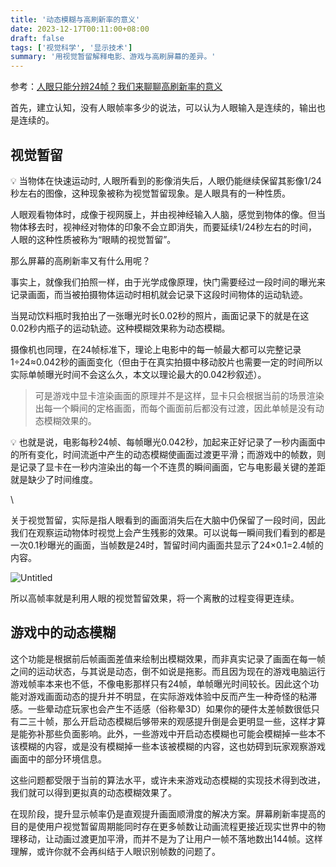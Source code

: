 ```yaml
---
title: '动态模糊与高刷新率的意义'
date: 2023-12-17T00:11:00+08:00
draft: false
tags: ['视觉科学', '显示技术']
summary: '用视觉暂留解释电影、游戏与高刷屏幕的差异。'
---
```


参考：[人眼只能分辨24帧？我们来聊聊高刷新率的意义](https://zhuanlan.zhihu.com/p/94695670)

首先，建立认知，没有人眼帧率多少的说法，可以认为人眼输入是连续的，输出也是连续的。

## 视觉暂留

💡 当物体在快速运动时, 人眼所看到的影像消失后，人眼仍能继续保留其影像1/24秒左右的图像，这种现象被称为视觉暂留现象。是人眼具有的一种性质。

人眼观看物体时，成像于视网膜上，并由视神经输入人脑，感觉到物体的像。但当物体移去时，视神经对物体的印象不会立即消失，而要延续1/24秒左右的时间，人眼的这种性质被称为“眼睛的视觉暂留”。

那么屏幕的高刷新率又有什么用呢？

事实上，就像我们拍照一样，由于光学成像原理，快门需要经过一段时间的曝光来记录画面，而当被拍摄物体运动时相机就会记录下这段时间物体的运动轨迹。

当晃动饮料瓶时我拍出了一张曝光时长0.02秒的照片，画面记录下的就是在这0.02秒内瓶子的运动轨迹。这种模糊效果称为动态模糊。

摄像机也同理，在24帧标准下，理论上电影中的每一帧最大都可以完整记录1÷24≈0.042秒的画面变化（但由于在真实拍摄中移动胶片也需要一定的时间所以实际单帧曝光时间不会这么久，本文以理论最大的0.042秒叙述）。

> 可是游戏中显卡渲染画面的原理并不是这样，显卡只会根据当前的场景渲染出每一个瞬间的定格画面，而每个画面前后都没有过渡，因此单帧是没有动态模糊效果的。

 💡 也就是说，电影每秒24帧、每帧曝光0.042秒，加起来正好记录了一秒内画面中的所有变化，时间流逝中产生的动态模糊使画面过渡更平滑；而游戏中的帧数，则是记录了显卡在一秒内渲染出的每一个不连贯的瞬间画面，它与电影最关键的差距就是缺少了时间维度。

\

关于视觉暂留，实际是指人眼看到的画面消失后在大脑中仍保留了一段时间，因此我们在观察运动物体时视觉上会产生残影的效果。可以说每一瞬间我们看到的都是一次0.1秒曝光的画面，当帧数是24时，暂留时间内画面共显示了24×0.1=2.4帧的内容。

![Untitled](https://s3-us-west-2.amazonaws.com/secure.notion-static.com/6fbb5bcc-1247-4e1a-850a-c4630581ff05/Untitled.png)

所以高帧率就是利用人眼的视觉暂留效果，将一个离散的过程变得更连续。

## 游戏中的动态模糊

这个功能是根据前后帧画面差值来绘制出模糊效果，而非真实记录了画面在每一帧之间的运动状态，与其说是动态，倒不如说是拖影。而且因为现在的游戏电脑运行游戏帧率本来也不低，不像电影那样只有24帧，单帧曝光时间较长。因此这个功能对游戏画面动态的提升并不明显，在实际游戏体验中反而产生一种奇怪的粘滞感。一些晕动症玩家也会产生不适感（俗称晕3D）如果你的硬件太差帧数很低只有二三十帧，那么开启动态模糊后够带来的观感提升倒是会更明显一些，这样才算是能弥补那些负面影响。此外，一些游戏中开启动态模糊也可能会模糊掉一些本不该模糊的内容，或是没有模糊掉一些本该被模糊的内容，这也妨碍到玩家观察游戏画面中的部分环境信息。

这些问题都受限于当前的算法水平，或许未来游戏动态模糊的实现技术得到改进，我们就可以得到更拟真的动态模糊效果了。

在现阶段，提升显示帧率仍是直观提升画面顺滑度的解决方案。屏幕刷新率提高的目的是使用户视觉暂留周期能同时存在更多帧数让动画流程更接近现实世界中的物理移动，让动画过渡更加平滑，而并不是为了让用户一帧不落地数出144帧。这样理解，或许你就不会再纠结于人眼识别帧数的问题了。
